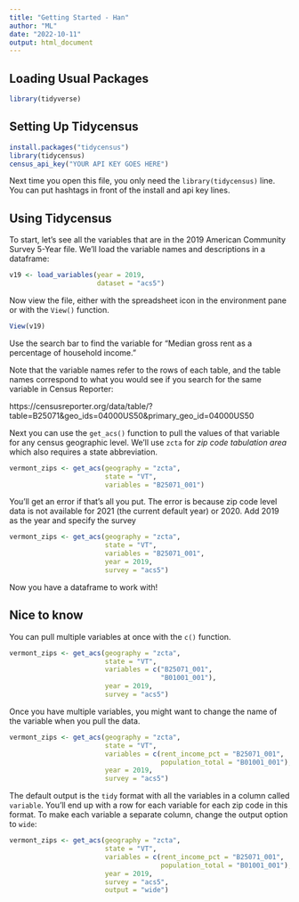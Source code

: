 ```yaml
---
title: "Getting Started - Han"
author: "ML"
date: "2022-10-11"
output: html_document
---
```


## Loading Usual Packages

```r
library(tidyverse)
```

## Setting Up Tidycensus

```r
install.packages("tidycensus")
library(tidycensus)
census_api_key("YOUR API KEY GOES HERE")
```

Next time you open this file, you only need the `library(tidycensus)` line. You can put hashtags in front of the install and api key lines.

## Using Tidycensus

To start, let's see all the variables that are in the 2019 American Community Survey 5-Year file. We'll load the variable names and descriptions in a dataframe:

```r
v19 <- load_variables(year = 2019,
                      dataset = "acs5")
```

Now view the file, either with the spreadsheet icon in the environment pane or with the `View()` function.

```r
View(v19)
```

Use the search bar to find the variable for "Median gross rent as a percentage of household income."

Note that the variable names refer to the rows of each table, and the table names correspond to what you would see if you search for the same variable in Census Reporter:

https://censusreporter.org/data/table/?table=B25071&geo_ids=04000US50&primary_geo_id=04000US50

Next you can use the `get_acs()` function to pull the values of that variable for any census geographic level. We'll use `zcta` for *zip code tabulation area* which also requires a state abbreviation.

```r
vermont_zips <- get_acs(geography = "zcta",
                        state = "VT",
                        variables = "B25071_001")
```

You'll get an error if that's all you put. The error is because zip code level data is not available for 2021 (the current default year)
or 2020. Add 2019 as the year and specify the survey

```r
vermont_zips <- get_acs(geography = "zcta",
                        state = "VT",
                        variables = "B25071_001",
                        year = 2019,
                        survey = "acs5")
```

Now you have a dataframe to work with!

## Nice to know

You can pull multiple variables at once with the `c()` function.

```r
vermont_zips <- get_acs(geography = "zcta",
                        state = "VT",
                        variables = c("B25071_001",
                                      "B01001_001"),
                        year = 2019,
                        survey = "acs5")
```

Once you have multiple variables, you might want to change the name of the variable when you pull the data.

```r
vermont_zips <- get_acs(geography = "zcta",
                        state = "VT",
                        variables = c(rent_income_pct = "B25071_001",
                                      population_total = "B01001_001"),
                        year = 2019,
                        survey = "acs5")
```

The default output is the `tidy` format with all the variables in a column called `variable`. You'll end up with a row for each variable for each zip code in this format. To make each variable a separate column, change the output option to `wide`:

```r
vermont_zips <- get_acs(geography = "zcta",
                        state = "VT",
                        variables = c(rent_income_pct = "B25071_001",
                                      population_total = "B01001_001"),
                        year = 2019,
                        survey = "acs5",
                        output = "wide")
```